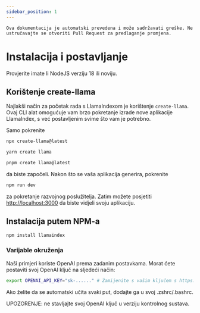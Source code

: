 ```yaml
---
sidebar_position: 1
---
```



```Ova dokumentacija je automatski prevedena i može sadržavati greške. Ne ustručavajte se otvoriti Pull Request za predlaganje promjena.```

# Instalacija i postavljanje

Provjerite imate li NodeJS verziju 18 ili noviju.


## Korištenje create-llama

Najlakši način za početak rada s LlamaIndexom je korištenje `create-llama`. Ovaj CLI alat omogućuje vam brzo pokretanje izrade nove aplikacije LlamaIndex, s već postavljenim svime što vam je potrebno.

Samo pokrenite

<Tabs>
<TabItem value="1" label="npm" default>

```bash
npx create-llama@latest
```

</TabItem>
<TabItem value="2" label="Yarn">

```bash
yarn create llama
```

</TabItem>
<TabItem value="3" label="pnpm">

```bash
pnpm create llama@latest
```

</TabItem>
</Tabs>

da biste započeli. Nakon što se vaša aplikacija generira, pokrenite

```bash npm2yarn
npm run dev
```

za pokretanje razvojnog poslužitelja. Zatim možete posjetiti [http://localhost:3000](http://localhost:3000) da biste vidjeli svoju aplikaciju.
## Instalacija putem NPM-a

```bash npm2yarn
npm install llamaindex
```


### Varijable okruženja

Naši primjeri koriste OpenAI prema zadanim postavkama. Morat ćete postaviti svoj OpenAI ključ na sljedeći način:

```bash
export OPENAI_API_KEY="sk-......" # Zamijenite s vašim ključem s https://platform.openai.com/account/api-keys
```

Ako želite da se automatski učita svaki put, dodajte ga u svoj .zshrc/.bashrc.

UPOZORENJE: ne stavljajte svoj OpenAI ključ u verziju kontrolnog sustava.
